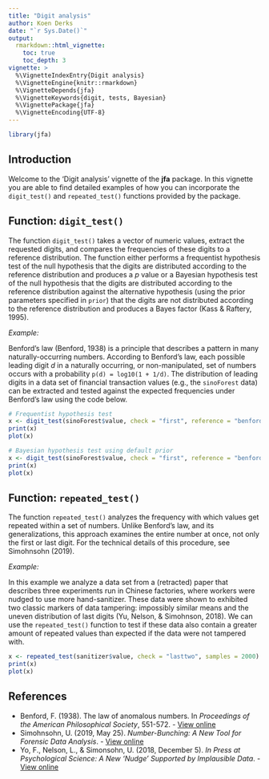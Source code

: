 ```yaml
---
title: "Digit analysis"
author: Koen Derks
date: "`r Sys.Date()`"
output: 
  rmarkdown::html_vignette:
    toc: true
    toc_depth: 3
vignette: >
  %\VignetteIndexEntry{Digit analysis}
  %\VignetteEngine{knitr::rmarkdown}
  %\VignetteDepends{jfa}
  %\VignetteKeywords{digit, tests, Bayesian}
  %\VignettePackage{jfa}
  %\VignetteEncoding{UTF-8}
---
```


```r
library(jfa)
```

## Introduction

Welcome to the 'Digit analysis' vignette of the **jfa** package. In this vignette you are able to find detailed examples of how you can incorporate the `digit_test()` and `repeated_test()` functions provided by the package.

## Function: `digit_test()`

The function `digit_test()` takes a vector of numeric values, extract the requested digits, and compares the frequencies of these digits to a reference distribution. The function either performs a frequentist hypothesis test of the null hypothesis that the digits are distributed according to the reference distribution and produces a *p* value or a Bayesian hypothesis test of the null hypothesis that the digits are distributed according to the reference distribution against the alternative hypothesis (using the prior parameters specified in `prior`) that the digits are not distributed according to the reference distribution and produces a Bayes factor (Kass & Raftery, 1995).

*Example:*

Benford’s law (Benford, 1938) is a principle that describes a pattern in many naturally-occurring numbers. According to Benford's law, each possible leading digit *d* in a naturally occurring, or non-manipulated, set of numbers occurs with a probability `p(d) = log10(1 + 1/d)`. The distribution of leading digits in a data set of financial transaction values (e.g., the `sinoForest` data) can be extracted and tested against the expected frequencies under Benford's law using the code below.

```r
# Frequentist hypothesis test
x <- digit_test(sinoForest$value, check = "first", reference = "benford")
print(x)
plot(x)

# Bayesian hypothesis test using default prior
x <- digit_test(sinoForest$value, check = "first", reference = "benford", prior = TRUE)
print(x)
plot(x)
```

## Function: `repeated_test()`

The function `repeated_test()` analyzes the frequency with which values get repeated within a set of numbers. Unlike Benford's law, and its generalizations, this approach examines the entire number at once, not only the first or last digit. For the technical details of this procedure, see Simohnsohn (2019).

*Example:*

In this example we analyze a data set from a (retracted) paper that describes three experiments run in Chinese factories, where workers were nudged to use more hand-sanitizer. These data were shown to exhibited two classic markers of data tampering: impossibly similar means and the uneven distribution of last digits (Yu, Nelson, & Simohnson, 2018). We can use the `repeated_test()` function to test if these data also contain a greater amount of repeated values than expected if the data were not tampered with.

```r
x <- repeated_test(sanitizer$value, check = "lasttwo", samples = 2000)
print(x)
plot(x)
```

## References

- Benford, F. (1938). The law of anomalous numbers. In *Proceedings of the American Philosophical Society*, 551-572. - [View online](https://www.jstor.org/stable/984802)
- Simohnsohn, U. (2019, May 25). *Number-Bunching: A New Tool for Forensic Data Analysis*. - [View online](https://datacolada.org/77)
- Yo, F., Nelson, L., & Simonsohn, U. (2018, December 5). *In Press at Psychological Science: A New 'Nudge' Supported by Implausible Data*. - [View online](https://datacolada.org/74)
